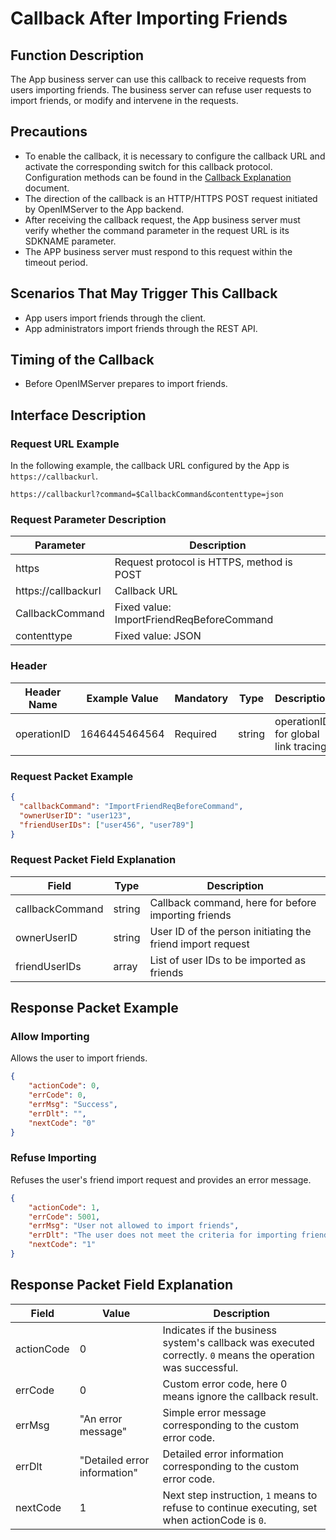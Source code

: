 # Callback After Importing Friends

## Function Description
The App business server can use this callback to receive requests from users importing friends. The business server can refuse user requests to import friends, or modify and intervene in the requests.

## Precautions
- To enable the callback, it is necessary to configure the callback URL and activate the corresponding switch for this callback protocol. Configuration methods can be found in the [Callback Explanation](../introduction) document.
- The direction of the callback is an HTTP/HTTPS POST request initiated by OpenIMServer to the App backend.
- After receiving the callback request, the App business server must verify whether the command parameter in the request URL is its SDKNAME parameter.
- The APP business server must respond to this request within the timeout period.

## Scenarios That May Trigger This Callback
- App users import friends through the client.
- App administrators import friends through the REST API.

## Timing of the Callback
- Before OpenIMServer prepares to import friends.

## Interface Description

### Request URL Example
In the following example, the callback URL configured by the App is `https://callbackurl`.
```plaintext
https://callbackurl?command=$CallbackCommand&contenttype=json
```

### Request Parameter Description

| Parameter            | Description                                          |
|----------------------|------------------------------------------------------|
| https               | Request protocol is HTTPS, method is POST            |
| https://callbackurl | Callback URL                                         |
| CallbackCommand     | Fixed value: ImportFriendReqBeforeCommand            |
| contenttype         | Fixed value: JSON                                    |

### Header
| Header Name | Example Value | Mandatory | Type   | Description                         |
|-------------|---------------|-----------|--------|-------------------------------------|
| operationID | 1646445464564 | Required  | string | operationID for global link tracing |

### Request Packet Example
```json
{
  "callbackCommand": "ImportFriendReqBeforeCommand",
  "ownerUserID": "user123",
  "friendUserIDs": ["user456", "user789"]
}
```

### Request Packet Field Explanation

| Field           | Type    | Description                              |
|-----------------|---------|------------------------------------------|
| callbackCommand | string  | Callback command, here for before importing friends |
| ownerUserID     | string  | User ID of the person initiating the friend import request |
| friendUserIDs   | array   | List of user IDs to be imported as friends |

## Response Packet Example

### Allow Importing
Allows the user to import friends.

```json
{
    "actionCode": 0,
    "errCode": 0,
    "errMsg": "Success",
    "errDlt": "",
    "nextCode": "0"
}
```

### Refuse Importing
Refuses the user's friend import request and provides an error message.

```json
{
    "actionCode": 1,
    "errCode": 5001,
    "errMsg": "User not allowed to import friends",
    "errDlt": "The user does not meet the criteria for importing friends",
    "nextCode": "1"
}
```

## Response Packet Field Explanation

| Field      | Value  | Description                                              |
|------------|--------|----------------------------------------------------------|
| actionCode | 0      | Indicates if the business system's callback was executed correctly. `0` means the operation was successful. |
| errCode    | 0      | Custom error code, here 0 means ignore the callback result. |
| errMsg     | "An error message" | Simple error message corresponding to the custom error code. |
| errDlt     | "Detailed error information" | Detailed error information corresponding to the custom error code. |
| nextCode   | 1      | Next step instruction, `1` means to refuse to continue executing, set when actionCode is `0`. |